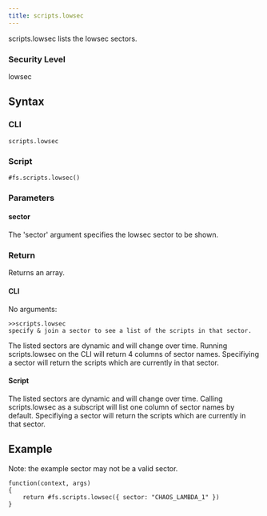 ```yaml
---
title: scripts.lowsec
---
```


scripts.lowsec lists the lowsec sectors.

### Security Level

lowsec

## Syntax

### CLI

```
scripts.lowsec
```

### Script

```
#fs.scripts.lowsec()
```

### Parameters

#### sector

The 'sector' argument specifies the lowsec sector to be shown.

### Return

Returns an array.

#### CLI

No arguments:

```
>>scripts.lowsec
specify & join a sector to see a list of the scripts in that sector.
```

The listed sectors are dynamic and will change over time. Running scripts.lowsec on the CLI will return 4 columns of sector names. Specifiying a sector will return the scripts which are currently in that sector.

#### Script

The listed sectors are dynamic and will change over time. Calling scripts.lowsec as a subscript will list one column of sector names by default. Specifiying a sector will return the scripts which are currently in that sector.

## Example

Note: the example sector may not be a valid sector.

```
function(context, args)
{
	return #fs.scripts.lowsec({ sector: "CHAOS_LAMBDA_1" })
}
```
